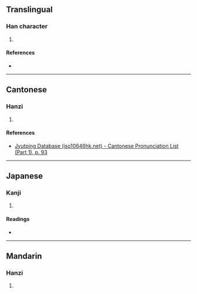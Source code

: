 {{character info/new}}
==Translingual==

===Han character===
{{Han char|rn=38|rad=女|as=07|sn=10|four=42444|canj=VBV|ids=⿰女妥}}

# {{defn|Han|sort=女07}}

====References====
* {{Han ref|kx=0262.290|dkj=06317|dj=0529.270|hdz=21052.180|uh=5A1E|ud=23070|bh=D163|bd=53603}}

----

==Cantonese==

===Hanzi===
{{yue-hanzi|jyut=[[neoi5]], [[leoi5]]|y=neui5, leui5}}

# {{defn|lang=yue|sort=女07}}

====References====
* [http://www.iso10646hk.net/jp/document/download.jsp Jyutping Database (iso10646hk.net) - Cantonese Pronunciation List (Part 1), p. 93]

----

==Japanese==

===Kanji===
{{ja-kanji|grade=|rs=女07}}

# {{defn|lang=ja|sort=女07}}

====Readings====
* {{ja-readings|on=[[だい]] (dai), [[ね]] (ne), [[すい]] (sui)|kun=[[あでやか]] (adeyaka), [[やすらか]] (yasuraka)}}

----

==Mandarin==

===Hanzi===
{{cmn-hanzi|pin=[[něi]] ([[nei3]])|wg=nei<sup>3</sup>}}

# {{defn|lang=cmn|sort=女07}}